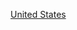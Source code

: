 {{Commons category|1937 establishments in the United States}}
{{estcatCountry|193|7|美國|United States}}

[[Category:1937年北美洲建立|United States]]